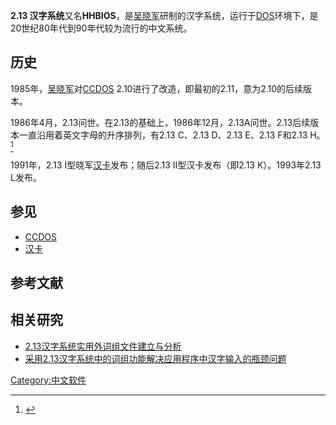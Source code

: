 {{refimprove|time=2014-06-21T02:42:05+00:00}}
'''2.13 汉字系统'''又名'''HHBIOS'''，是[[吴晓军|吴晓军]]研制的汉字系统，运行于[[DOS|DOS]]环境下，是20世纪80年代到90年代较为流行的中文系统。

== 历史 ==

1985年，[[吴晓军|吴晓军]]对[[CCDOS|CCDOS]] 2.10进行了改造，即最初的2.11，意为2.10的后续版本。

1986年4月，2.13问世。在2.13的基础上，1986年12月，2.13A问世。2.13后续版本一直沿用着英文字母的升序排列，有2.13 C、2.13 D、2.13 E、2.13 F和2.13 H。<ref>{{cite book|author=吴晓军|title=2.13系列汉字系列用户手册|year=1991|pages=38}}</ref>

1991年，2.13 I型晓军[[汉卡|汉卡]]发布；随后2.13 II型汉卡发布（即2.13 K）。1993年2.13 L发布。

== 参见 ==
* [[CCDOS|CCDOS]]
* [[汉卡|汉卡]]

==参考文献==
{{reflist}}

==相关研究==
*[http://www.cnki.com.cn/Article/CJFDTotal-JSYJ199203017.htm 2.13汉字系统实用外词组文件建立与分析]{{Wayback|url=http://www.cnki.com.cn/Article/CJFDTotal-JSYJ199203017.htm |date=20181002214351 }}
*[http://www.cnki.com.cn/Article/CJFDTotal-SGQY199308019.htm 采用2.13汉字系统中的词组功能解决应用程序中汉字输入的瓶颈问题]{{Wayback|url=http://www.cnki.com.cn/Article/CJFDTotal-SGQY199308019.htm |date=20181002213018 }}
[[Category:中文软件|Category:中文软件]]